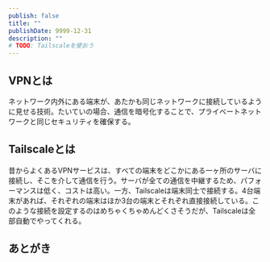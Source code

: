 ```yaml
---
publish: false
title: ""
publishDate: 9999-12-31
description: ""
# TODO: Tailscaleを使おう
---
```


## VPNとは

ネットワーク内外にある端末が、あたかも同じネットワークに接続しているように見せる技術。たいていの場合、通信を暗号化することで、プライベートネットワークと同じセキュリティを確保する。

## Tailscaleとは

昔からよくあるVPNサービスは、すべての端末をどこかにある一ヶ所のサーバに接続し、そこを介して通信を行う。サーバが全ての通信を中継するため、パフォーマンスは低く、コストは高い。一方、Tailscaleは端末同士で接続する。4台端末があれば、それぞれの端末はほか3台の端末とそれぞれ直接接続している。このような接続を設定するのはめちゃくちゃめんどくさそうだが、Tailscaleは全部自動でやってくれる。

## あとがき